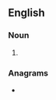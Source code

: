 ==English==

===Noun===
{{head|en|noun form}}

# {{plural of|leeway|lang=en}}

===Anagrams===
* {{anagrams|en|a=aeelswy|weasely}}